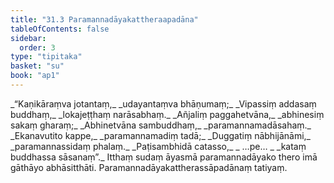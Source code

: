 ```yaml
---
title: "31.3 Paramannadāyakattheraapadāna"
tableOfContents: false
sidebar:
  order: 3
type: "tipitaka"
basket: "su"
book: "ap1"
---
```



<DynamicBreadcrumb />

<Division number="9" book="ap1" bookNo="20" page="283">

<Paragraph number="3444" type="verses" book="ap1">
_“Kaṇikāraṃva jotantaṃ,_  
_udayantaṃva bhāṇumaṃ;_  
_Vipassiṃ addasaṃ buddhaṃ,_  
_lokajeṭṭhaṃ narāsabhaṃ._  

</Paragraph>

</Division>
<Division number="10" book="ap1" bookNo="20" page="283">

<Paragraph number="3445" type="verses" book="ap1">
_Añjaliṃ paggahetvāna,_  
_abhinesiṃ sakaṃ gharaṃ;_  
_Abhinetvāna sambuddhaṃ,_  
_paramannamadāsahaṃ._  

</Paragraph>

</Division>
<Division number="11" book="ap1" bookNo="20" page="283">

<Paragraph number="3446" type="verses" book="ap1">
_Ekanavutito kappe,_  
_paramannamadiṃ tadā;_  
_Duggatiṃ nābhijānāmi,_  
_paramannassidaṃ phalaṃ._  

</Paragraph>

</Division>
<Division number="12" book="ap1" bookNo="20" page="283">

<Paragraph number="3447" type="verses" book="ap1">
_Paṭisambhidā catasso,_  
_ …pe… _  
_kataṃ buddhassa sāsanaṃ”._  

</Paragraph>

<Paragraph number="3448" book="ap1">
Itthaṃ sudaṃ āyasmā paramannadāyako thero imā gāthāyo abhāsitthāti.

</Paragraph>
</Division>

<Paragraph number="3449" type="center" book="ap1">
Paramannadāyakattherassāpadānaṃ tatiyaṃ.
</Paragraph>